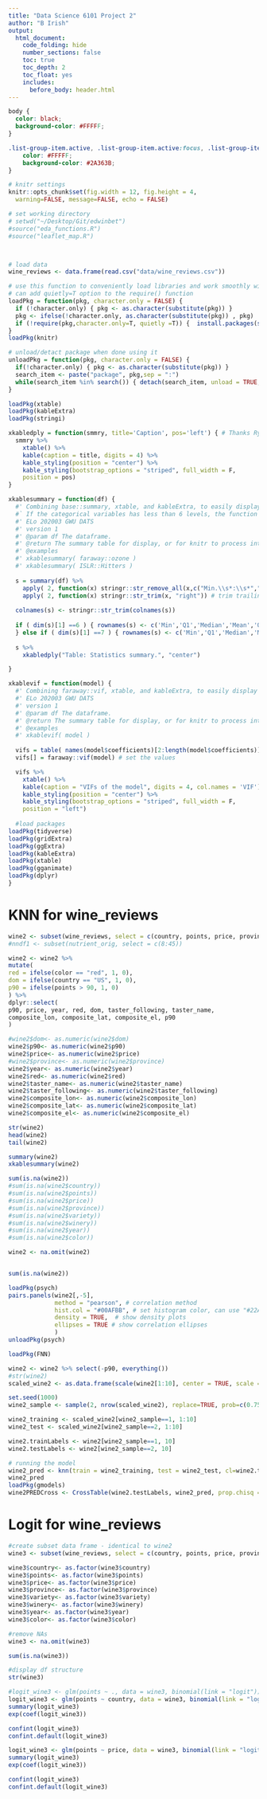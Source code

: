 ```yaml
---
title: "Data Science 6101 Project 2"
author: "B Irish"
output:
  html_document:
    code_folding: hide
    number_sections: false
    toc: true
    toc_depth: 2
    toc_float: yes
    includes: 
      before_body: header.html
---
```


```css

body {
  color: black;
  background-color: #FFFFF;
}

.list-group-item.active, .list-group-item.active:focus, .list-group-item.active:hover {
    color: #FFFFF;
    background-color: #2A363B;
}
```
 
```r

# knitr settings 
knitr::opts_chunk$set(fig.width = 12, fig.height = 4,
  warning=FALSE, message=FALSE, echo = FALSE)

# set working directory 
# setwd("~/Desktop/Git/edwinbet")
#source("eda_functions.R")
#source("leaflet_map.R")



# load data 
wine_reviews <- data.frame(read.csv("data/wine_reviews.csv"))

```
```r

# use this function to conveniently load libraries and work smoothly with knitting
# can add quietly=T option to the require() function
loadPkg = function(pkg, character.only = FALSE) { 
  if (!character.only) { pkg <- as.character(substitute(pkg)) }
  pkg <- ifelse(!character.only, as.character(substitute(pkg)) , pkg)  
  if (!require(pkg,character.only=T, quietly =T)) {  install.packages(substitute(pkg),dep=T); if(!require(pkg,character.only=T)) stop("Package not found") } 
}
loadPkg(knitr)

# unload/detact package when done using it
unloadPkg = function(pkg, character.only = FALSE) { 
  if(!character.only) { pkg <- as.character(substitute(pkg)) } 
  search_item <- paste("package", pkg,sep = ":") 
  while(search_item %in% search()) { detach(search_item, unload = TRUE, character.only = TRUE) } 
}

loadPkg(xtable)
loadPkg(kableExtra)
loadPkg(stringi)

xkabledply = function(smmry, title='Caption', pos='left') { # Thanks Ryan Longmuir for the codes
  smmry %>%
    xtable() %>% 
    kable(caption = title, digits = 4) %>%
    kable_styling(position = "center") %>%
    kable_styling(bootstrap_options = "striped", full_width = F,
    position = pos)
}

xkablesummary = function(df) { 
  #' Combining base::summary, xtable, and kableExtra, to easily display numeric variable summary of dataframes. 
  #` If the categorical variables has less than 6 levels, the function will still run without error.
  #' ELo 202003 GWU DATS
  #' version 1
  #' @param df The dataframe.
  #' @return The summary table for display, or for knitr to process into other formats 
  #' @examples
  #' xkablesummary( faraway::ozone )
  #' xkablesummary( ISLR::Hitters )
  
  s = summary(df) %>%
    apply( 2, function(x) stringr::str_remove_all(x,c("Min.\\s*:\\s*","1st Qu.\\s*:\\s*","Median\\s*:\\s*","Mean\\s*:\\s*","3rd Qu.\\s*:\\s*","Max.\\s*:\\s*")) ) %>% # replace all leading words
    apply( 2, function(x) stringr::str_trim(x, "right")) # trim trailing spaces left
  
  colnames(s) <- stringr::str_trim(colnames(s))
  
  if ( dim(s)[1] ==6 ) { rownames(s) <- c('Min','Q1','Median','Mean','Q3','Max') 
  } else if ( dim(s)[1] ==7 ) { rownames(s) <- c('Min','Q1','Median','Mean','Q3','Max','NA') }
  
  s %>%
    xkabledply("Table: Statistics summary.", "center")

}

xkablevif = function(model) { 
  #' Combining faraway::vif, xtable, and kableExtra, to easily display numeric summary of VIFs for a model. 
  #' ELo 202003 GWU DATS
  #' version 1
  #' @param df The dataframe.
  #' @return The summary table for display, or for knitr to process into other formats 
  #' @examples
  #' xkablevif( model )
  
  vifs = table( names(model$coefficients)[2:length(model$coefficients)] ) # remove intercept to set column names
  vifs[] = faraway::vif(model) # set the values

  vifs %>%
    xtable() %>% 
    kable(caption = "VIFs of the model", digits = 4, col.names = 'VIF') %>% # otherwise it will only has the generic name as 'V1' for the first vector in the table
    kable_styling(position = "center") %>%
    kable_styling(bootstrap_options = "striped", full_width = F,
    position = "left")
  
  #load packages 
loadPkg(tidyverse)
loadPkg(gridExtra)
loadPkg(ggExtra)
loadPkg(kableExtra)
loadPkg(xtable)
loadPkg(gganimate)
loadPkg(dplyr)
}
```

# KNN for wine_reviews
```r
wine2 <- subset(wine_reviews, select = c(country, points, price, province, year, color, taster_name, taster_following, composite_lon, composite_lat, composite_el))
#nndf1 <- subset(nutrient_orig, select = c(8:45))

wine2 <- wine2 %>%
mutate(
red = ifelse(color == "red", 1, 0),
dom = ifelse(country == "US", 1, 0),
p90 = ifelse(points > 90, 1, 0)
) %>%
dplyr::select(
p90, price, year, red, dom, taster_following, taster_name,
composite_lon, composite_lat, composite_el, p90
)

#wine2$dom<- as.numeric(wine2$dom)
wine2$p90<- as.numeric(wine2$p90)
wine2$price<- as.numeric(wine2$price)
#wine2$province<- as.numeric(wine2$province)
wine2$year<- as.numeric(wine2$year)
wine2$red<- as.numeric(wine2$red)
wine2$taster_name<- as.numeric(wine2$taster_name)
wine2$taster_following<- as.numeric(wine2$taster_following)
wine2$composite_lon<- as.numeric(wine2$composite_lon)
wine2$composite_lat<- as.numeric(wine2$composite_lat)
wine2$composite_el<- as.numeric(wine2$composite_el)

str(wine2)
head(wine2)
tail(wine2)

summary(wine2)
xkablesummary(wine2)
```
```r
sum(is.na(wine2))
#sum(is.na(wine2$country))
#sum(is.na(wine2$points))
#sum(is.na(wine2$price))
#sum(is.na(wine2$province))
#sum(is.na(wine2$variety))
#sum(is.na(wine2$winery))
#sum(is.na(wine2$year))
#sum(is.na(wine2$color))

wine2 <- na.omit(wine2)


sum(is.na(wine2))

```


```r
loadPkg(psych)
pairs.panels(wine2[,-5], 
             method = "pearson", # correlation method
             hist.col = "#00AFBB", # set histogram color, can use "#22AFBB", "red",
             density = TRUE,  # show density plots
             ellipses = TRUE # show correlation ellipses
             )
unloadPkg(psych)
```


```r

loadPkg(FNN)

wine2 <- wine2 %>% select(-p90, everything())
#str(wine2)
scaled_wine2 <- as.data.frame(scale(wine2[1:10], center = TRUE, scale = TRUE))

set.seed(1000)
wine2_sample <- sample(2, nrow(scaled_wine2), replace=TRUE, prob=c(0.75, 0.25))

wine2_training <- scaled_wine2[wine2_sample==1, 1:10]
wine2_test <- scaled_wine2[wine2_sample==2, 1:10]

```
```r

wine2.trainLabels <- wine2[wine2_sample==1, 10]
wine2.testLabels <- wine2[wine2_sample==2, 10]

```
```r

# running the model 
wine2_pred <- knn(train = wine2_training, test = wine2_test, cl=wine2.trainLabels, k=3)
wine2_pred
loadPkg(gmodels)
wine2PREDCross <- CrossTable(wine2.testLabels, wine2_pred, prop.chisq = FALSE)

```


# Logit for wine_reviews

```r
#create subset data frame - identical to wine2
wine3 <- subset(wine_reviews, select = c(country, points, price, province, year, color, taster_name, taster_following, composite_lon, composite_lat, composite_el))

wine3$country<- as.factor(wine3$country)
wine3$points<- as.factor(wine3$points)
wine3$price<- as.factor(wine3$price)
wine3$province<- as.factor(wine3$province)
wine3$variety<- as.factor(wine3$variety)
wine3$winery<- as.factor(wine3$winery)
wine3$year<- as.factor(wine3$year)
wine3$color<- as.factor(wine3$color)

#remove NAs
wine3 <- na.omit(wine3)

sum(is.na(wine3))

#display df structure
str(wine3)


```
```r

#logit_wine3 <- glm(points ~ ., data = wine3, binomial(link = "logit"))
logit_wine3 <- glm(points ~ country, data = wine3, binomial(link = "logit"))
summary(logit_wine3)
exp(coef(logit_wine3))

confint(logit_wine3)
confint.default(logit_wine3)
```
```r
logit_wine3 <- glm(points ~ price, data = wine3, binomial(link = "logit"))
summary(logit_wine3)
exp(coef(logit_wine3))

confint(logit_wine3)
confint.default(logit_wine3)
```